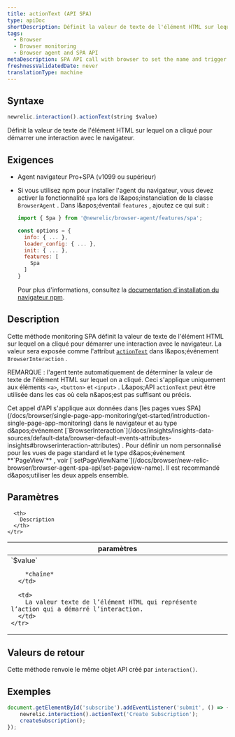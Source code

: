 ```yaml
---
title: actionText (API SPA)
type: apiDoc
shortDescription: Définit la valeur de texte de l'élément HTML sur lequel on a cliqué pour démarrer une interaction avec le navigateur.
tags:
  - Browser
  - Browser monitoring
  - Browser agent and SPA API
metaDescription: SPA API call with browser to set the name and trigger of a browser interaction that is not a route change or URL change.
freshnessValidatedDate: never
translationType: machine
---
```


## Syntaxe

```js
newrelic.interaction().actionText(string $value)
```

Définit la valeur de texte de l'élément HTML sur lequel on a cliqué pour démarrer une interaction avec le navigateur.

## Exigences

* Agent navigateur Pro+SPA (v1099 ou supérieur)

* Si vous utilisez npm pour installer l'agent du navigateur, vous devez activer la fonctionnalité `spa` lors de l&amp;apos;instanciation de la classe `BrowserAgent` . Dans l&amp;apos;éventail `features` , ajoutez ce qui suit :

  ```js
  import { Spa } from '@newrelic/browser-agent/features/spa';

  const options = {
    info: { ... },
    loader_config: { ... },
    init: { ... },
    features: [
      Spa
    ]
  }
  ```

  Pour plus d'informations, consultez la [documentation d'installation du navigateur npm](https://www.npmjs.com/package/@newrelic/browser-agent#new-relic-browser-agent).

## Description

Cette méthode monitoring SPA définit la valeur de texte de l'élément HTML sur lequel on a cliqué pour démarrer une interaction avec le navigateur. La valeur sera exposée comme l'attribut [`actionText`](/docs/insights/explore-data/attributes/browser-default-attributes-insights#interaction-actionText) dans l&amp;apos;événement `BrowserInteraction` .

REMARQUE : l'agent tente automatiquement de déterminer la valeur de texte de l'élément HTML sur lequel on a cliqué. Ceci s'applique uniquement aux éléments `<a>`, `<button>` et `<input>` . L&amp;apos;API `actionText` peut être utilisée dans les cas où cela n&amp;apos;est pas suffisant ou précis.

<Callout variant="tip">
  Cet appel d'API s'applique aux données dans [les pages vues SPA](/docs/browser/single-page-app-monitoring/get-started/introduction-single-page-app-monitoring) dans le navigateur et au type d&amp;apos;événement [`BrowserInteraction`](/docs/insights/insights-data-sources/default-data/browser-default-events-attributes-insights#browserinteraction-attributes) . Pour définir un nom personnalisé pour les vues de page standard et le type d&amp;apos;événement <DNT>**`PageView`**</DNT> , voir [`setPageViewName`](/docs/browser/new-relic-browser/browser-agent-spa-api/set-pageview-name). Il est recommandé d&amp;apos;utiliser les deux appels ensemble.
</Callout>

## Paramètres

<table>
  <thead>
    <tr>
      <th width="25%">
        paramètres
      </th>

      <th>
        Description
      </th>
    </tr>
  </thead>

  <tbody>
    <tr>
      <td>
        `$value`

        *chaîne*
      </td>

      <td>
        La valeur texte de l’élément HTML qui représente l’action qui a démarré l’interaction.
      </td>
    </tr>
  </tbody>
</table>

## Valeurs de retour

Cette méthode renvoie le même objet API créé par `interaction()`.

## Exemples

```js
document.getElementById('subscribe').addEventListener('submit', () => {
    newrelic.interaction().actionText('Create Subscription');
    createSubscription();
});
```